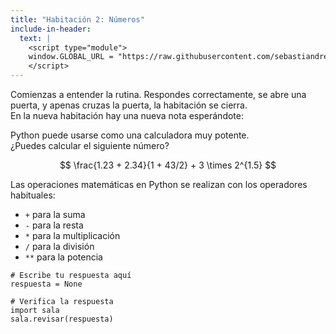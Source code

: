 ```yaml
---
title: "Habitación 2: Números"
include-in-header:
  text: |
    <script type="module">
    window.GLOBAL_URL = "https://raw.githubusercontent.com/sebastiandres/pyscape/refs/heads/main/quarto/rooms/sala_02.py";
    </script>
---
```


Comienzas a entender la rutina. Respondes correctamente, se abre una puerta, y apenas cruzas la puerta, la habitación se cierra.  
En la nueva habitación hay una nueva nota esperándote:

<div class="alert alert-info">
Python puede usarse como una calculadora muy potente.  
¿Puedes calcular el siguiente número?

$$
\frac{1.23 + 2.34}{1 + 43/2} + 3 \times 2^{1.5}
$$
</div>
::: {.callout-tip title="Operaciones matemáticas en Python" collapse="true"}
Las operaciones matemáticas en Python se realizan con los operadores habituales:

* `+` para la suma
* `-` para la resta
* `*` para la multiplicación
* `/` para la división
* `**` para la potencia
:::

```pyodide-python
# Escribe tu respuesta aquí
respuesta = None

# Verifica la respuesta
import sala
sala.revisar(respuesta)
```